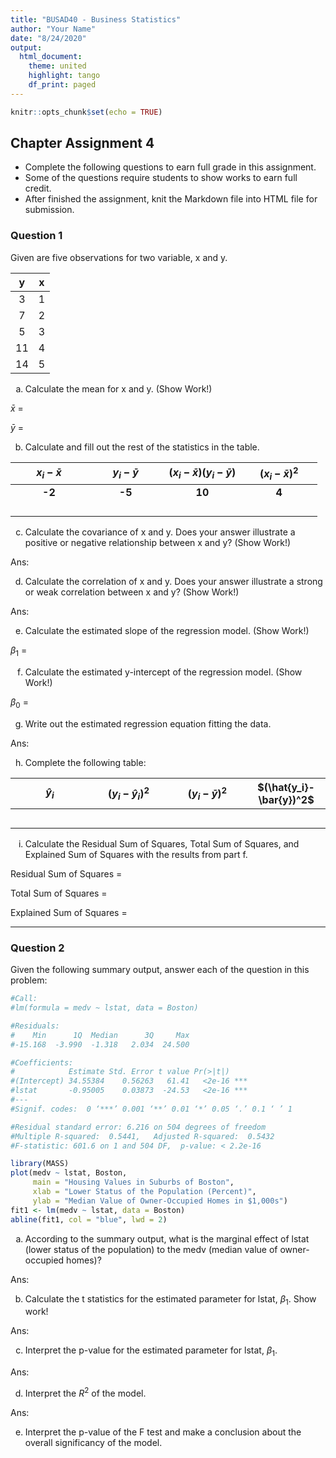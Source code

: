 ```yaml
---
title: "BUSAD40 - Business Statistics"
author: "Your Name"
date: "8/24/2020"
output: 
  html_document:
    theme: united
    highlight: tango
    df_print: paged
---
```


```r
knitr::opts_chunk$set(echo = TRUE)
```

## Chapter Assignment 4

* Complete the following questions to earn full grade in this assignment.
* Some of the questions require students to show works to earn full credit.
* After finished the assignment, knit the Markdown file into HTML file for submission.

### Question 1

Given are five observations for two variable, x and y.

|   y   |   x   |
| :---: | :---: |
|   3   |   1   |
|   7   |   2   |
|   5   |   3   |
|   11  |   4   |
|   14  |   5   |

a. Calculate the mean for x and y. (Show Work!)


$\bar{x}$ = 


$\bar{y}$ = 


b. Calculate and fill out the rest of the statistics in the table.

| $x_i-\bar{x}$ | $y_i-\bar{y}$ | $(x_i-\bar{x})(y_i-\bar{y})$ | $(x_i-\bar{x})^2$ | 
|  :---:  |  :---:  |  :---:  |  :---:  |
|  **-2** | **-5**  |  **10** |  **4**  |
|         |         |         |         |
|         |         |         |         |
|         |         |         |         |
|         |         |         |         |


c. Calculate the covariance of x and y. Does your answer illustrate a positive or negative relationship between x and y? (Show Work!)

Ans: 


d. Calculate the correlation of x and y. Does your answer illustrate a strong or weak correlation between x and y? (Show Work!)

Ans: 


e. Calculate the estimated slope of the regression model. (Show Work!)

$\beta_1$ = 


f. Calculate the estimated y-intercept of the regression model. (Show Work!)

$\beta_0$ = 


g. Write out the estimated regression equation fitting the data. 

Ans:


h. Complete the following table:

| $\hat{y}_i$ | $(y_i-\hat{y}_i)^2$ | $(y_i-\bar{y})^2$ | $(\hat{y_i}-\bar{y})^2$ |
|  :---:  |  :---:  |  :---:  |  :---:  |
|         |         |         |         |
|         |         |         |         |
|         |         |         |         |
|         |         |         |         |
|         |         |         |         |


i. Calculate the Residual Sum of Squares, Total Sum of Squares, and Explained Sum of Squares with the results from part f.

Residual Sum of Squares = 

Total Sum of Squares = 

Explained Sum of Squares = 


***

### Question 2

Given the following summary output, answer each of the question in this problem:

```r
#Call:
#lm(formula = medv ~ lstat, data = Boston)

#Residuals:
#    Min      1Q  Median      3Q     Max 
#-15.168  -3.990  -1.318   2.034  24.500 

#Coefficients:
#            Estimate Std. Error t value Pr(>|t|)    
#(Intercept) 34.55384    0.56263   61.41   <2e-16 ***
#lstat       -0.95005    0.03873  -24.53   <2e-16 ***
#---
#Signif. codes:  0 ‘***’ 0.001 ‘**’ 0.01 ‘*’ 0.05 ‘.’ 0.1 ‘ ’ 1

#Residual standard error: 6.216 on 504 degrees of freedom
#Multiple R-squared:  0.5441,	Adjusted R-squared:  0.5432 
#F-statistic: 601.6 on 1 and 504 DF,  p-value: < 2.2e-16
```
```r
library(MASS)
plot(medv ~ lstat, Boston, 
     main = "Housing Values in Suburbs of Boston",
     xlab = "Lower Status of the Population (Percent)",
     ylab = "Median Value of Owner-Occupied Homes in $1,000s")
fit1 <- lm(medv ~ lstat, data = Boston)
abline(fit1, col = "blue", lwd = 2)
```

a. According to the summary output, what is the marginal effect of lstat (lower status of the population) to the medv (median value of owner-occupied homes)?

Ans:

b. Calculate the t statistics for the estimated parameter for lstat, $\beta_1$. Show work!

Ans:

c. Interpret the p-value for the estimated parameter for lstat, $\beta_1$. 

Ans:

d. Interpret the $R^2$ of the model.  

Ans:

e. Interpret the p-value of the F test and make a conclusion about the overall significancy of the model.

